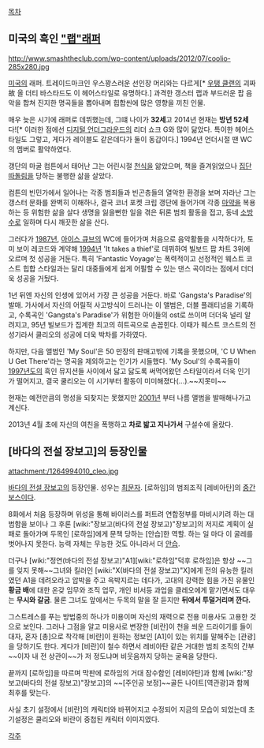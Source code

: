 [[목차]]

== 미국의 흑인 [["랩"래퍼]] ==
http://www.smashtheclub.com/wp-content/uploads/2012/07/coolio-285x280.jpg

[[미국]]의 래퍼. 트레이드마크인 우스꽝스러운 선인장 머리와는 다르게[* [[우탱 클랜]]의 괴짜 故 올 더티 바스타드도 이 헤어스타일로 유명하다.] 과격한 갱스터 랩과 부드러운 팝 음악을 합쳐 진지한 명곡들을 뽑아내며 힙합씬에 많은 영향을 끼친 인물.

매우 늦은 시기에 래퍼로 데뷔했는데, 그떄 나이가 '''32세'''고 2014년 현재는 '''방년 52세'''다![* 이러한 점에선 [[디지털 언더그라운드]]의 리더 쇼크 G와 많이 닮았다. 특이한 헤어스타일도 그렇고, 게다가 레이블도 같은데다가 둘이 동갑이다.]  1994년 언더시절 땐 WC의 멤버로 활약하였다.

갱단의 마굴 컴튼에서 태어난 그는 어린시절 [[천식]]을 앎았으며, 책을 즐겨읽었으나 [[집단따돌림]]을 당하는 불행한 삶을 살았다. 

컴튼의 빈민가에서 일어나는 각종 범죄들과 빈곤층들의 열악한 환경을 보며 자라난 그는 갱스터 문화를 완벽히 이해하나, 결국 코너 포켓 크립 갱단에 들어가며 각종 [[마약]]을 복용하는 등 위험한 삶을 살다 생명을 잃을뻔한 일을 겪은 뒤론 범죄 활동을 접고, 동네 [[소방관|소방수]]로 일하며 다시 깨끗한 삶을 산다.

그러다가 [[1987년]], [[아이스 큐브]]의 WC에 들어가며 처음으로 음악활돌을 시작하다가, 토미 보이 레코드와 계약해 [[1994년]] 'It takes a thief'로 데뷔하여 빌보드 팝 차트 3위에 오르며 첫 성공을 거둔다. 특히 'Fantastic Voyage'는 폭력적이고 선정적인 웨스트 코스트 힙합 스타일과는 달리 대중들에게 쉽게 어필할 수 있는 댄스 곡이라는 점에서 더더욱 성공을 거뒀다.

1년 뒤엔 자신의 인생에 있어서 가장 큰 성공을 거둔다. 바로 'Gangsta's Paradise'의 발매. 가사에서 자신의 어릴적 사고방식이 드러나는 이 앨범은, 더블 플래티넘을 기록하고, 수록곡인 'Gangsta's Paradise'가 위험한 아이들의 ost로 쓰이며 더더욱 널리 알려지고, 95년 빌보드가 집계한 최고의 히트곡으로 손꼽힌다. 이때가 웨스트 코스트의 전성기라서 쿨리오의 성공에 더욱 박차를 가하였다.

하지만, 다음 앨범인 'My Soul'은 50 만장의 판매고밖에 기록을 못했으며, 'C U When U Get There'라는 명곡을 제외하고는 인기가 시들했다. 'My Soul'의 수록곡들이 [[1997년]]도의 흑인 뮤지션들 사이에서 닳고 닳도록 써먹어왔던 스타일이라서 더욱 인기가 떨어지고, 결국 쿨리오는 이 시기부터 활동이 미미해졌다(...).~~지못미~~

현재는 예전만큼의 명성을 되찾지는 못했지만 [[2001년]] 부터 나름 앨범을 발매해나가고 계신다.

2013년 4월 초에 자신의 여친을 폭행하고 '''차로 밟고 지나가서''' 구설수에 올랐다.
== [바다의 전설 장보고]의 등장인물 ==
attachment:/1264994010_cleo.jpg

[[바다의 전설 장보고]]의 등장인물. 성우는 [[최문자]]. [로하임]의 범죄조직 [레비아탄]의 [[중간보스]]이다.

8화에서 처음 등장하며 위성을 통해 바이러스를 퍼트려 연합정부를 마비시키려 하는 대범함을 보이나 그 후론 [wiki:"장보고(바다의 전설 장보고)"장보고]의 저지로 계획이 실패로 돌아가며 두목인 [로하임]에게 문책 당하는 [안습]한 역할. 하는 일 마다 이 굴레를 벗어나지 못한다. 능력 자체는 무능한 것도 아니라서 더 [[안습]].

더구나 [wiki:"정연(바다의 전설 장보고)"A1][wiki:"로하임"덕후 로하임]은 항상 ~~그를 잊지 못해~~그녀와 킬러인 [wiki:"X(바다의 전설 장보고)"X]에게 전의 유능한 킬러였던 A1을 데려오라고 압박을 주고 윽박지르는 데다가, 고대의 강력한 힘을 가진 유물인 '''황금 배'''에 대한 온갖 임무와 조직 업무, 개인 비서등 과업을 클레오에게 맡기면서도 대우는 '''무시와 갈굼'''. 물론 그녀도 앞에서는 두목의 말을 잘 듣지만 '''뒤에서 투덜거리며 깐다.''' 

그스트레스를 푸는 방법중의 하나가 미용이며 자신의 재력으로 전용 미용사도 고용한 것으로 보인다. 그러나 그점을 알고 미용사로 변장한 [비란]이 천을 씌운 드라이기를 들이대자, 혼자 [총]으로 착각해 [비란]이 원하는 정보인 [A1]이 있는 위치를 말해주는 [관광]을 당하기도 한다. 게다가 [비란]이 철수 하면서 레비아탄 같은 거대한 범죄 조직의 간부~~이자 내 전 상관이~~가 저 정도냐며 비웃음까지 당하는 굴욕을 당한다. 

끝까지 [로하임]을 따르며 막판에 로하임의 거대 잠수함인 [레비아탄]과 함께 [wiki:"장보고(바다의 전설 장보고)"장보고]의 ~~[주인공 보정]~~골든 나이트[역관광]과 함께 최후를 맞는다. 

사실 초기 설정에서 [비란]의 캐릭터와 바뀌어지고 수정되어 지금의 모습이 되었는데 초기설정은 쿨리오와 비란이 중첩된 캐릭터 이미지였다.

[[각주]]
